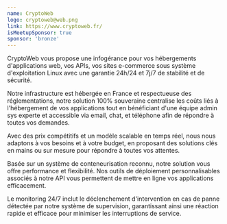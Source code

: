 ```yaml
---
name: CryptoWeb
logo: cryptoweb@web.png
link: https://www.cryptoweb.fr/
isMeetupSponsor: true
sponsor: 'bronze'
---
```


CryptoWeb vous propose une infogérance pour vos hébergements d'applications web, vos APIs, vos sites e-commerce sous système d'exploitation Linux avec une garantie 24h/24 et 7j/7 de stabilité et de sécurité.

Notre infrastructure est hébergée en France et respectueuse des réglementations, notre solution 100% souveraine centralise les coûts liés à l'hébergement de vos applications tout en bénéficiant d'une équipe admin sys experte et accessible via email, chat, et téléphone afin de répondre à toutes vos demandes.

Avec des prix compétitifs et un modèle scalable en temps réel, nous nous adaptons à vos besoins et à votre budget, en proposant des solutions clés en mains ou sur mesure pour répondre à toutes vos attentes.

Basée sur un système de conteneurisation reconnu, notre solution vous offre performance et flexibilité. Nos outils de déploiement personnalisables associés à notre API vous permettent de mettre en ligne vos applications efficacement.

Le monitoring 24/7 inclut le déclenchement d'intervention en cas de panne détectée par notre système de supervision, garantissant ainsi une réaction rapide et efficace pour minimiser les interruptions de service.
